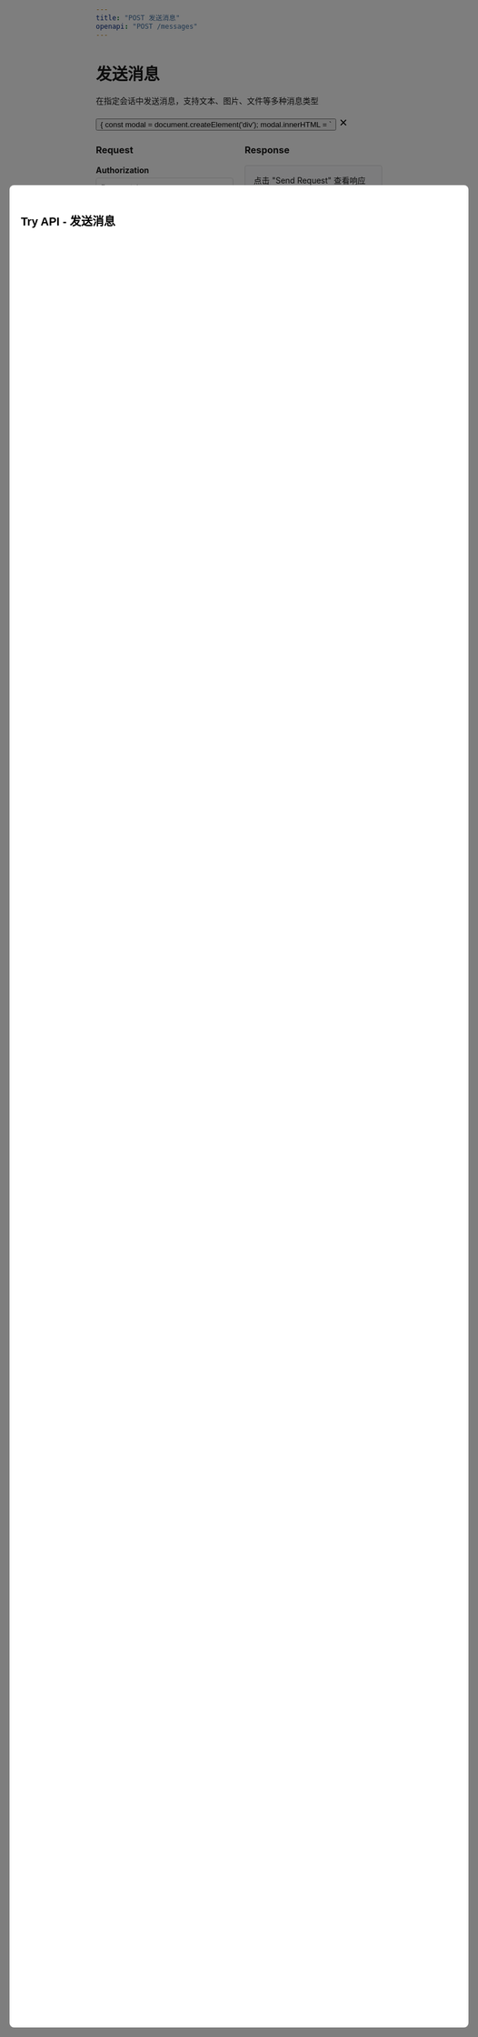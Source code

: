 ```yaml
---
title: "POST 发送消息"
openapi: "POST /messages"
---
```


<div style={{ display: 'flex', justifyContent: 'space-between', alignItems: 'center', marginBottom: '20px' }}>
  <div>
    <h1 style={{ margin: 0 }}>发送消息</h1>
    <p style={{ margin: '8px 0 0 0', color: '#6B7280' }}>在指定会话中发送消息，支持文本、图片、文件等多种消息类型</p>
  </div>
  <button 
    onClick={() => {
      const modal = document.createElement('div');
      modal.innerHTML = `
        <div style="position: fixed; top: 0; left: 0; width: 100%; height: 100%; background: rgba(0,0,0,0.5); z-index: 9999; display: flex; justify-content: center; align-items: center;">
          <div style="background: white; padding: 20px; border-radius: 8px; width: 80%; max-width: 1000px; height: 80%; overflow-y: auto;">
            <div style="display: flex; justify-content: space-between; align-items: center; margin-bottom: 20px;">
              <h2>Try API - 发送消息</h2>
              <button onclick="this.closest('.modal-overlay').remove()" style="background: none; border: none; font-size: 24px; cursor: pointer;">&times;</button>
            </div>
            <div style="display: grid; grid-template-columns: 1fr 1fr; gap: 20px; height: calc(100% - 60px);">
              <div>
                <h3>Request</h3>
                <div style="margin-bottom: 15px;">
                  <label style="display: block; margin-bottom: 5px; font-weight: bold;">Authorization</label>
                  <input type="text" placeholder="Bearer <token>" style="width: 100%; padding: 8px; border: 1px solid #ddd; border-radius: 4px;" id="auth-header">
                </div>
                <div style="margin-bottom: 15px;">
                  <label style="display: block; margin-bottom: 5px; font-weight: bold;">threadId (required)</label>
                  <input type="text" placeholder="thread_123456" style="width: 100%; padding: 8px; border: 1px solid #ddd; border-radius: 4px;" id="thread-id">
                </div>
                <div style="margin-bottom: 15px;">
                  <label style="display: block; margin-bottom: 5px; font-weight: bold;">type (required)</label>
                  <select style="width: 100%; padding: 8px; border: 1px solid #ddd; border-radius: 4px;" id="message-type">
                    <option value="TEXT">TEXT</option>
                    <option value="IMAGE">IMAGE</option>
                    <option value="FILE">FILE</option>
                  </select>
                </div>
                <div style="margin-bottom: 15px;">
                  <label style="display: block; margin-bottom: 5px; font-weight: bold;">content (required)</label>
                  <textarea placeholder="消息内容" style="width: 100%; padding: 8px; border: 1px solid #ddd; border-radius: 4px; height: 100px;" id="message-content"></textarea>
                </div>
                <button onclick="sendTestRequest()" style="background: #16A34A; color: white; border: none; padding: 10px 20px; border-radius: 4px; cursor: pointer;">Send Request</button>
              </div>
              <div>
                <h3>Response</h3>
                <div style="background: #f8f9fa; border: 1px solid #ddd; border-radius: 4px; padding: 15px; height: 400px; overflow-y: auto;" id="response-area">
                  点击 "Send Request" 查看响应结果
                </div>
              </div>
            </div>
          </div>
        </div>
      `;
      modal.className = 'modal-overlay';
      document.body.appendChild(modal);
      
      window.sendTestRequest = async function() {
        const auth = document.getElementById('auth-header').value;
        const threadId = document.getElementById('thread-id').value;
        const type = document.getElementById('message-type').value;
        const content = document.getElementById('message-content').value;
        const responseArea = document.getElementById('response-area');
        
        if (!auth || !threadId || !content) {
          responseArea.innerHTML = '<div style="color: red;">请填写所有必需字段</div>';
          return;
        }
        
        responseArea.innerHTML = '<div>发送请求中...</div>';
        
        try {
          const response = await fetch('https://api.weiyuai.cn/api/v1/messages', {
            method: 'POST',
            headers: {
              'Authorization': auth,
              'Content-Type': 'application/json'
            },
            body: JSON.stringify({
              threadId: threadId,
              type: type,
              content: content
            })
          });
          
          const data = await response.json();
          responseArea.innerHTML = '<pre style="margin: 0; white-space: pre-wrap;">' + JSON.stringify(data, null, 2) + '</pre>';
        } catch (error) {
          responseArea.innerHTML = '<div style="color: red;">请求失败: ' + error.message + '</div>';
        }
      };
    }}
    style={{
      background: '#16A34A',
      color: 'white',
      border: 'none',
      padding: '8px 16px',
      borderRadius: '6px',
      cursor: 'pointer',
      fontSize: '14px',
      fontWeight: '500'
    }}
  >
    Try it →
  </button>
</div>

## 接口说明

此接口用于在已存在的会话中发送消息，用户可以发送不同类型的内容与其他参与者进行沟通。

## 请求参数

### Headers

| 参数名 | 类型 | 必需 | 说明 |
|--------|------|------|------|
| Authorization | string | ✓ | Bearer Token 认证 |
| Content-Type | string | ✓ | application/json |

### Body Parameters

| 参数名 | 类型 | 必需 | 说明 |
|--------|------|------|------|
| threadId | string | ✓ | 目标会话的 ID |
| type | string | ✓ | 消息类型：TEXT/IMAGE/FILE |
| content | string | ✓ | 消息内容 |

## 响应示例

### 成功响应 (200)

```json
{
  "id": "msg_789012",
  "threadId": "thread_123456",
  "senderId": "user_123456",
  "type": "TEXT",
  "content": "你好，这是一条测试消息",
  "createdAt": "2023-01-04T12:30:00Z"
}
```

### 错误响应 (400)

```json
{
  "error": 400,
  "message": "Thread not found or access denied"
}
```

## 字段说明

- `id`: 消息唯一标识符
- `threadId`: 所属会话 ID
- `senderId`: 发送者用户 ID
- `type`: 消息类型
- `content`: 消息内容
- `createdAt`: 消息发送时间

## 消息类型详解

### TEXT（文本消息）
```json
{
  "threadId": "thread_123456",
  "type": "TEXT",
  "content": "Hello, world!"
}
```

### IMAGE（图片消息）
```json
{
  "threadId": "thread_123456",
  "type": "IMAGE", 
  "content": "https://api.weiyuai.cn/images/photo.jpg"
}
```

### FILE（文件消息）
```json
{
  "threadId": "thread_123456",
  "type": "FILE",
  "content": "{\"url\":\"https://api.weiyuai.cn/files/document.pdf\",\"name\":\"report.pdf\",\"size\":1024000}"
}
```

## 使用场景

- 即时聊天通讯
- 客服对话交流
- 群组讨论发言
- 文件共享传输

## 注意事项

- 需要有会话的发送权限
- 图片和文件需要先上传获得 URL
- 消息发送后不可修改
- 系统可能对消息内容进行审核

<RequestExample>

```bash cURL
curl -X POST "https://api.weiyuai.cn/api/v1/messages" \
  -H "Authorization: Bearer your_access_token_here" \
  -H "Content-Type: application/json" \
  -d '{
    "threadId": "thread_123456",
    "type": "TEXT",
    "content": "你好，这是一条测试消息"
  }'
```

```javascript JavaScript
const response = await fetch('https://api.weiyuai.cn/api/v1/messages', {
  method: 'POST',
  headers: {
    'Authorization': 'Bearer your_access_token_here',
    'Content-Type': 'application/json'
  },
  body: JSON.stringify({
    threadId: 'thread_123456',
    type: 'TEXT',
    content: '你好，这是一条测试消息'
  })
});

const message = await response.json();
```

```python Python
import requests

url = "https://api.weiyuai.cn/api/v1/messages"
headers = {
    "Authorization": "Bearer your_access_token_here",
    "Content-Type": "application/json"
}
data = {
    "threadId": "thread_123456",
    "type": "TEXT",
    "content": "你好，这是一条测试消息"
}

response = requests.post(url, headers=headers, json=data)
message = response.json()
```

</RequestExample>